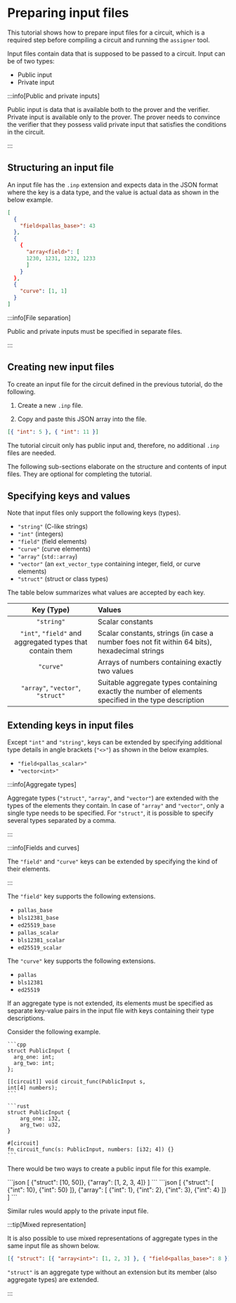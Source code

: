 
# Preparing input files

This tutorial shows how to prepare input files for a circuit, which is a required step before compiling a circuit and running the `assigner` tool.

Input files contain data that is supposed to be passed to a circuit. Input can be of two types:

- Public input
- Private input

:::info[Public and private inputs]

Public input is data that is available both to the prover and the verifier. Private input is available only to the prover. The prover needs to convince the verifier that they possess valid private input that satisfies the conditions in the circuit.

:::

## Structuring an input file

An input file has the `.inp` extension and expects data in the JSON format where the key is a data type, and the value is actual data as shown in the below example.

```json
[
  {
    "field<pallas_base>": 43
  },
  {
    {
      "array<field>": [
      1230, 1231, 1232, 1233
      ]
    }
  },
  {
    "curve": [1, 1]
  }
]
```

:::info[File separation]

Public and private inputs must be specified in separate files.

:::

## Creating new input files

To create an input file for the circuit defined in the previous tutorial, do the following.

1. Create a new `.inp` file.

2. Copy and paste this JSON array into the file.

```json
[{ "int": 5 }, { "int": 11 }]
```

The tutorial circuit only has public input and, therefore, no additional `.inp` files are needed.

The following sub-sections elaborate on the structure and contents of input files. They are optional for completing the tutorial.

## Specifying keys and values

Note that input files only support the following keys (types).

- `"string"` (C-like strings)
- `"int"` (integers)
- `"field"` (field elements)
- `"curve"` (curve elements)
- `"array"` (`std::array`)
- `"vector"` (an `ext_vector_type` containing integer, field, or curve elements)
- `"struct"` (struct or class types)

The table below summarizes what values are accepted by each key.

|                        Key (Type)                         | Values                                                                                               |
| :-------------------------------------------------------: | :--------------------------------------------------------------------------------------------------- |
|                        `"string"`                         | Scalar constants                                                                                     |
| `"int"`, `"field"` and aggregated types that contain them | Scalar constants, strings (in case a number foes not fit within 64 bits), hexadecimal strings        |
|                         `"curve"`                         | Arrays of numbers containing exactly two values                                                      |
|             `"array"`, `"vector"`, `"struct"`             | Suitable aggregate types containing exactly the number of elements specified in the type description |

## Extending keys in input files

Except `"int"` and `"string"`, keys can be extended by specifying additional type details in angle brackets (`"<>"`) as shown in the below examples.

- `"field<pallas_scalar>"`
- `"vector<int>"`

:::info[Aggregate types]

Aggregate types (`"struct"`, `"array"`, and `"vector"`) are extended with the types of the elements they contain. In case of `"array"` and `"vector"`, only a single type needs to be specified. For `"struct"`, it is possible to specify several types separated by a comma.

:::

:::info[Fields and curves]

The `"field"` and `"curve"` keys can be extended by specifying the kind of their elements.

:::

The `"field"` key supports the following extensions.

- `pallas_base`
- `bls12381_base`
- `ed25519_base`
- `pallas_scalar`
- `bls12381_scalar`
- `ed25519_scalar`

The `"curve"` key supports the following extensions.

- `pallas`
- `bls12381`
- `ed25519`

If an aggregate type is not extended, its elements must be specified as separate key-value pairs in the input file with keys containing their type descriptions.

Consider the following example.

<Tabs groupId='language'>
  <TabItem value='cpp' label='C++'>

    ```cpp
    struct PublicInput {
      arg_one: int;
      arg_two: int;
    };

    [[circuit]] void circuit_func(PublicInput s,
    int[4] numbers);
    ```

  </TabItem>
  <TabItem value='rust' label='Rust'>

    ```rust
    struct PublicInput {  
        arg_one: i32,  
        arg_two: u32,  
    }  

    #[circuit]
    fn circuit_func(s: PublicInput, numbers: [i32; 4]) {}
    ```

  </TabItem>
</Tabs>

There would be two ways to create a public input file for this example.

<Tabs>
  <TabItem value='fullSpec' label='With extensions'>
    ```json
    [
      {"struct<int, int>": [10, 50]}, 
      {"array<int>": [1, 2, 3, 4]}
    ]
    ```
  </TabItem>
  <TabItem value='lowSpec' label='Without extensions'>
    ```json
    [ {"struct": [
        {"int": 10},
        {"int": 50}
      ]},
      {"array": [
        {"int": 1},
        {"int": 2},
        {"int": 3},
        {"int": 4}
      ]}
    ]
    ```
  </TabItem>
</Tabs>

Similar rules would apply to the private input file.

:::tip[Mixed representation]

It is also possible to use mixed representations of aggregate types in the same input file as shown below.

```json
[{ "struct": [{ "array<int>": [1, 2, 3] }, { "field<pallas_base>": 8 }] }]
```

`"struct"` is an aggregate type without an extension but its member (also aggregate types) are extended.

:::
